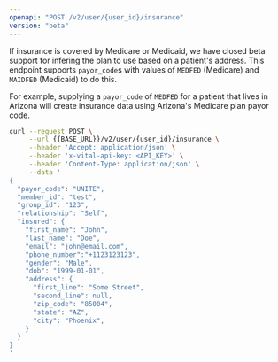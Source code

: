 ```yaml
---
openapi: "POST /v2/user/{user_id}/insurance"
version: "beta"
---
```


If insurance is covered by Medicare or Medicaid, we have closed beta support for infering the plan to use based on a patient's address. This endpoint supports `payor_code`s with values of `MEDFED` (Medicare) and
`MAIDFED` (Medicaid) to do this.

For example, supplying a `payor_code` of `MEDFED` for a patient that lives in Arizona will create insurance data using Arizona's Medicare plan payor code.

<RequestExample>

```bash cURL
curl --request POST \
     --url {{BASE_URL}}/v2/user/{user_id}/insurance \
     --header 'Accept: application/json' \
     --header 'x-vital-api-key: <API_KEY>' \
     --header 'Content-Type: application/json' \
     --data '
{
  "payor_code": "UNITE",
  "member_id": "test",
  "group_id": "123",
  "relationship": "Self",
  "insured": {
    "first_name": "John",
    "last_name": "Doe", 
    "email": "john@email.com", 
    "phone_number":"+1123123123",
    "gender": "Male", 
    "dob": "1999-01-01", 
    "address": {
      "first_line": "Some Street", 
      "second_line": null,
      "zip_code": "85004",
      "state": "AZ",
      "city": "Phoenix",
    }
  }
}
'
```

</RequestExample>
